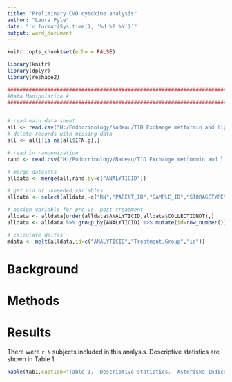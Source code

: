 ```yaml
---
title: "Preliminary CVD cytokine analysis"
author: "Laura Pyle"
date: "`r format(Sys.time(), '%d %B %Y')`"
output: word_document
---
```


```r
knitr::opts_chunk$set(echo = FALSE)

library(knitr)
library(dplyr)
library(reshape2)

####################################################################################################
#Data Manipulation #
####################################################################################################


# read main data sheet
all <- read.csv("H:/Endocrinology/Nadeau/T1D Exchange metformin and lipids/Preliminary CVD cytokine data/Jenny manifest v4 GRP2 9th Jan 2019.csv",na.strings = c("","NA"," "))
# delete records with missing data
all <- all[!is.na(all$IFN.g),]

# read in randomization
rand <- read.csv("H:/Endocrinology/Nadeau/T1D Exchange metformin and lipids/Preliminary CVD cytokine data/metformin vs placebo.csv")

# merge datasets
alldata <- merge(all,rand,by=c("ANALYTICID"))

# get rid of unneeded variables
alldata <- select(alldata,-c("RN","PARENT_ID","SAMPLE_ID","STORAGETYPE","SAMPLEGROUP","BOX.ID","NO.","ROW","COL","pg.ml","X"))

# assign variable for pre vs. post treatment
alldata <- alldata[order(alldata$ANALYTICID,alldata$COLLECTIONDT),]
alldata <- alldata %>% group_by(ANALYTICID) %>% mutate(id=row_number())

# calculate deltas
mdata <- melt(alldata,id=c("ANALYTICID","Treatment.Group","id"))

```

# Background

  

# Methods


# Results

There were `r N` subjects included in this analysis.  Descriptive statistics are shown in Table 1.

```r
kable(tab1,caption="Table 1.  Descriptive statistics.  Asterisks indicate that Fisher's exact test was used instead of the chi-square test due to small expected cell value.")
```


